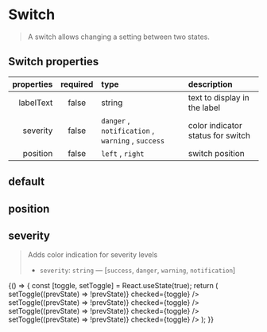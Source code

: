 
<Meta title="Forms/Switch" component={Switch} />

# Switch

> A switch allows changing a setting between two states.

## Switch properties

| properties | required | type                                                                                          | description                       |
| ---------: | :------: | :-------------------------------------------------------------------------------------------- | :-------------------------------- |
|  labelText |  false   | string                                                                                        | text to display in the label      |
|   severity |  false   | <code>danger</code> , <code>notification</code> , <code>warning</code> , <code>success</code> | color indicator status for switch |
|   position |  false   | <code>left</code> , <code>right</code>                                                        | switch position                   |

## default

<Preview>
  <Story name="default">
    <Switch labelText="My Switch Button" />
  </Story>
</Preview>

## position

<Preview>
  <Story name="position">
    <GnuiContainer>
      <Switch name="label-left" position="left" labelText="My Switch Button" />
      <Spacer height="1rem" />
      <Switch
        name="label-right"
        position="right"
        labelText="My Switch Button"
      />
    </GnuiContainer>
  </Story>
</Preview>

## severity

> Adds color indication for severity levels
>
> - `severity`: `string` — [`success`, `danger`, `warning`, `notification`]

<Preview>
  <Story name="severity">
    {() => {
      const [toggle, setToggle] = React.useState(true);
      return (
        <GnuiContainer>
          <Switch
            name="label1"
            severity="warning"
            labelText="My Switch Button Warning"
            onClick={() => setToggle((prevState) => !prevState)}
            checked={toggle}
          />
          <Spacer height="1rem" />
          <Switch
            name="label2"
            severity="danger"
            labelText="My Switch Button Danger"
            onClick={() => setToggle((prevState) => !prevState)}
            checked={toggle}
          />
          <Spacer height="1rem" />
          <Switch
            name="label3"
            severity="success"
            labelText="My Switch Button Success"
            onClick={() => setToggle((prevState) => !prevState)}
            checked={toggle}
          />
          <Spacer height="1rem" />
          <Switch
            name="label4"
            severity="notification"
            labelText="My Switch Button Notification"
            onClick={() => setToggle((prevState) => !prevState)}
            checked={toggle}
          />
        </GnuiContainer>
      );
    }}
  </Story>
</Preview>
